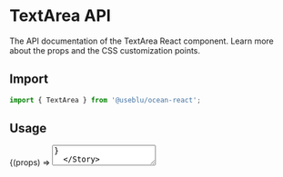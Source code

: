 
<Meta title="Components/Inputs/TextArea" component={TextArea} />

# TextArea API

The API documentation of the TextArea React component. Learn more about the props and the CSS customization points.

## Import

```javascript
import { TextArea } from '@useblu/ocean-react';
```

## Usage

<Canvas>
  <Story
    name="TextArea"
    args={{
      label: 'Label',
      placeholder: 'Placeholder...',
      helperText: 'Some text here!',
      error: false,
      disabled: false,
    }}
    parameters={{
      controls: { exclude: /^blocked*/ },
    }}
    argTypes={{
      label: {
        control: 'text',
      },
      placeholder: {
        control: 'text',
      },
      disabled: {
        control: 'boolean',
      },
      helperText: {
        control: 'text',
      },
    }}
  >
    {(props) => <TextArea id="textarea-playground" {...props} />}
  </Story>
</Canvas>

## Props

<ArgsTable of="." />

The ref is forwarded to the root element.

Any other props supplied will be provided to the root element (native element).

## CSS

| Global class          | Description                                              |
| --------------------- | -------------------------------------------------------- |
| .ods-textarea         | Styles applied to the textarea element.                  |
| .ods-textarea--filled | Styles applied to the textarea element when it's filled. |
| .ods-textarea--error  | Styles applied to the textarea element if error={true}.  |

If that's not sufficient, you can check the [implementation of the component](https://github.com/ocean-ds/ocean-web/blob/master/packages/ocean-react/src/TextArea/TextArea.tsx) for more detail.

## Inheritance

The props of the [FormControl](?path=/docs/components-formcontrol--page) component are also available.
